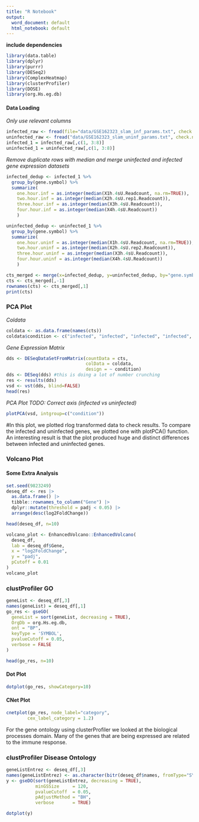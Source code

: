 ```yaml
---
title: "R Notebook"
output:
  word_document: default
  html_notebook: default
---
```

**include dependencies**
```r
library(data.table)
library(dplyr)
library(purrr)
library(DESeq2)
library(ComplexHeatmap)
library(clusterProfiler)
library(DOSE)
library(org.Hs.eg.db)
```

#### Data Loading
*Only use relevant columns*
```r
infected_raw <- fread(file="data/GSE162323_slam_inf_params.txt", check.names=TRUE)
uninfected_raw <- fread("data/GSE162323_slam_uninf_params.txt", check.names=TRUE)
infected_1 = infected_raw[,c(1, 3:8)]
uninfected_1 = uninfected_raw[,c(1, 3:8)]
```

*Remove duplicate rows with median and merge uninfected and infected gene expression datasets*
```r
infected_dedup <- infected_1 %>%
  group_by(gene.symbol) %>%
  summarize(
    one.hour.inf = as.integer(median(X1h.4sU.Readcount, na.rm=TRUE)),
    two.hour.inf = as.integer(median(X2h.4sU.rep1.Readcount)),
    three.hour.inf = as.integer(median(X3h.4sU.Readcount)),
    four.hour.inf = as.integer(median(X4h.4sU.Readcount))
    )

uninfected_dedup <- uninfected_1 %>%
  group_by(gene.symbol) %>%
  summarize(
    one.hour.uninf = as.integer(median(X1h.4sU.Readcount, na.rm=TRUE)),
    two.hour.uninf = as.integer(median(X2h.4sU.rep2.Readcount)),
    three.hour.uninf = as.integer(median(X3h.4sU.Readcount)),
    four.hour.uninf = as.integer(median(X4h.4sU.Readcount))
    )

cts_merged <- merge(x=infected_dedup, y=uninfected_dedup, by="gene.symbol")
cts <- cts_merged[,-1]
rownames(cts) <- cts_merged[,1]
print(cts)
```
### PCA Plot
*Coldata*
```r
coldata <- as.data.frame(names(cts))
coldata$condition <- c("infected", "infected", "infected", "infected", "uninfected", "uninfected", "uninfected", "uninfected")
```

*Gene Expression Matrix*
```r
dds <- DESeqDataSetFromMatrix(countData = cts,
                              colData = coldata,
                              design = ~ condition)
dds <- DESeq(dds) #this is doing a lot of number crunching
res <- results(dds)
vsd <- vst(dds, blind=FALSE)
head(res)
```
*PCA Plot TODO: Correct axis (infected vs uninfected)*
```R
plotPCA(vsd, intgroup=c("condition"))
```
#In this plot, we plotted rlog transformed data to check results. To compare the infected and uninfected genes, we plotted one with plotPCA() function. An interesting result is that the plot produced huge and distinct differences between infected and uninfected genes. 

### Volcano Plot
#### Some Extra Analysis
```r
set.seed(9823249)
deseq_df <- res |>
  as.data.frame() |>
  tibble::rownames_to_column("Gene") |>
  dplyr::mutate(threshold = padj < 0.05) |>
  arrange(desc(log2FoldChange))

head(deseq_df, n=10)
```
```r
volcano_plot <- EnhancedVolcano::EnhancedVolcano(
  deseq_df,
  lab = deseq_df$Gene,
  x = "log2FoldChange",
  y = "padj",
  pCutoff = 0.01
)
volcano_plot
```
### clustProfiler GO
```r
geneList <- deseq_df[,3]
names(geneList) = deseq_df[,1]
go_res <- gseGO(
  geneList = sort(geneList, decreasing = TRUE),
  OrgDb = org.Hs.eg.db,
  ont = "BP",
  keyType = 'SYMBOL',
  pvalueCutoff = 0.05,
  verbose = FALSE
)

head(go_res, n=10)

```
#### Dot Plot
```r
dotplot(go_res, showCategory=10)
```
#### CNet Plot
```r
cnetplot(go_res, node_label="category", 
        cex_label_category = 1.2) 
```

For the gene ontology using clusterProfiler we looked at the biological processes domain. Many of the genes that are being expressed are related to the immune response.

### clustProfiler Disease Ontology


```r
geneListEntrez <- deseq_df[,3]
names(geneListEntrez) <- as.character(bitr(deseq_df$names, fromType="SYMBOL", toType="ENTREZID", OrgDb="org.Hs.eg.db"))
y <- gseDO(sort(geneListEntrez, decreasing = TRUE),
           minGSSize     = 120,
           pvalueCutoff  = 0.05,
           pAdjustMethod = "BH",
           verbose       = TRUE)

```
```r
dotplot(y)
```
